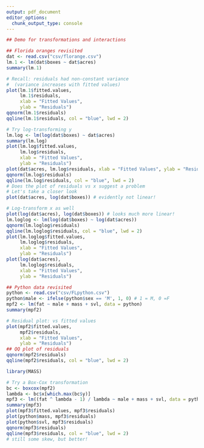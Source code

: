 ```yaml
---
output: pdf_document
editor_options: 
  chunk_output_type: console
---
```


```r
## Demo for transformations and interactions

## Florida oranges revisited
dat <- read.csv("csv/florange.csv")
lm.1 <- lm(dat$boxes ~ dat$acres)
summary(lm.1)

# Recall: residuals had non-constant variance
#  (variance increases with fitted values)
plot(lm.1$fitted.values,
     lm.1$residuals,
     xlab = "Fitted Values",
     ylab = "Residuals")
qqnorm(lm.1$residuals)
qqline(lm.1$residuals, col = "blue", lwd = 2)

# Try log-transforming y
lm.log <- lm(log(dat$boxes) ~ dat$acres)
summary(lm.log)
plot(lm.log$fitted.values,
     lm.log$residuals,
     xlab = "Fitted Values",
     ylab = "Residuals")
plot(dat$acres, lm.log$residuals, xlab = "Fitted Values", ylab = "Residuals")
qqnorm(lm.log$residuals)
qqline(lm.log$residuals, col = "blue", lwd = 2)
# Does the plot of residuals vs x suggest a problem
# Let's take a closer look
plot(dat$acres, log(dat$boxes)) # evidently not linear!

# Log-transform x as well
plot(log(dat$acres), log(dat$boxes)) # looks much more linear!
lm.loglog <- lm(log(dat$boxes) ~ log(dat$acres))
qqnorm(lm.loglog$residuals)
qqline(lm.loglog$residuals, col = "blue", lwd = 2)
plot(lm.loglog$fitted.values,
     lm.loglog$residuals,
     xlab = "Fitted Values",
     ylab = "Residuals")
plot(log(dat$acres),
     lm.loglog$residuals,
     xlab = "Fitted Values",
     ylab = "Residuals")

## Python data revisited
python <- read.csv("csv/FLpython.csv")
python$male <- ifelse(python$sex == 'M', 1, 0) # 1 = M, 0 =F
mpf2 <- lm(fat ~ male + mass + svl, data = python)
summary(mpf2)

# Residual plot: vs fitted values
plot(mpf2$fitted.values,
     mpf2$residuals,
     xlab = "Fitted Values",
     ylab = "Residuals")
## QQ plot of residuals
qqnorm(mpf2$residuals)
qqline(mpf2$residuals, col = "blue", lwd = 2)
```

```r
library(MASS)
```

```r
# Try a Box-Cox transformation
bc <- boxcox(mpf2)
lambda <- bc$x[which.max(bc$y)]
mpf3 <- lm((fat ^ lambda - 1) / lambda ~ male + mass + svl, data = python)
summary(mpf3)
plot(mpf3$fitted.values, mpf3$residuals)
plot(python$mass, mpf3$residuals)
plot(python$svl, mpf3$residuals)
qqnorm(mpf3$residuals)
qqline(mpf3$residuals, col = "blue", lwd = 2)
# still some skew, but better!

```
